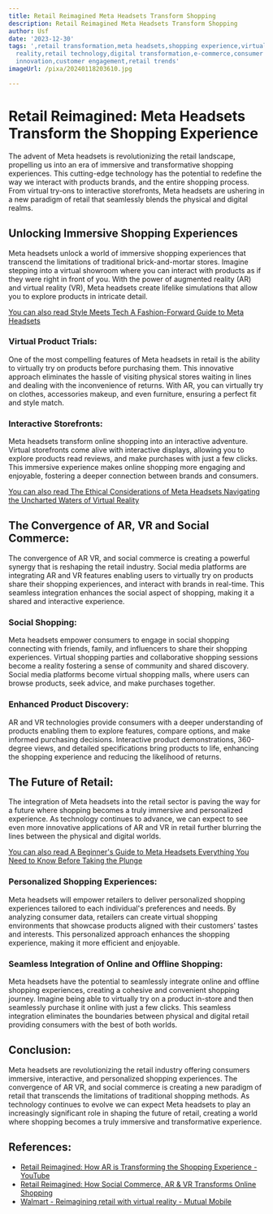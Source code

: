 ```yaml
---
title: Retail Reimagined Meta Headsets Transform Shopping
description: Retail Reimagined Meta Headsets Transform Shopping
author: Usf
date: '2023-12-30'
tags: ',retail transformation,meta headsets,shopping experience,virtual reality,augmented
  reality,retail technology,digital transformation,e-commerce,consumer behavior,retail
  innovation,customer engagement,retail trends'
imageUrl: /pixa/20240118203610.jpg

---
```

# Retail Reimagined: Meta Headsets Transform the Shopping Experience

The  advent of Meta headsets is revolutionizing the retail landscape, propelling us  into an era of immersive and transformative shopping experiences. This cutting-edge technology has the potential to redefine the way  we interact with  products brands, and the entire shopping process. From virtual try-ons to interactive storefronts, Meta headsets  are ushering in a new paradigm  of retail that seamlessly blends the physical and digital realms.

## Unlocking Immersive Shopping Experiences

Meta headsets  unlock a world of immersive shopping  experiences that transcend the limitations of traditional brick-and-mortar  stores. Imagine stepping into a virtual showroom  where you can interact with products as if they were  right in front  of you. With the power of augmented reality  (AR) and virtual reality (VR), Meta  headsets  create lifelike simulations that allow you  to explore products in intricate detail.

[You can also read Style  Meets Tech A Fashion-Forward  Guide to Meta Headsets](Style%20Meets%20Tech%20A%20Fashion-Forward%20Guide%20to%20Meta%20Headsets)


### Virtual Product Trials:

One of the most compelling features of Meta headsets in retail is the ability to virtually try  on products  before purchasing  them.  This innovative approach eliminates the  hassle of visiting physical stores waiting in lines and dealing  with the inconvenience of returns. With AR, you can virtually try on clothes, accessories makeup, and even furniture,  ensuring a perfect fit and  style match.

### Interactive Storefronts:

Meta headsets transform online shopping into an interactive adventure. Virtual storefronts come alive with interactive displays, allowing you to  explore  products read reviews, and make purchases with just a few  clicks. This  immersive experience makes online shopping more engaging and  enjoyable, fostering  a deeper connection between brands and consumers.

[You can also read The Ethical Considerations of Meta Headsets Navigating the Uncharted Waters of Virtual Reality](The%20Ethical%20Considerations%20of%20Meta%20Headsets%20Navigating%20the%20Uncharted%20Waters%20of%20Virtual%20Reality)


## The  Convergence of AR, VR and Social Commerce:

The convergence of AR  VR, and social commerce is creating  a powerful synergy that is reshaping the retail industry. Social media platforms are integrating AR and VR features enabling users to virtually try on products share their shopping experiences,  and interact with brands in real-time. This seamless integration enhances the social aspect of shopping, making it a  shared and interactive experience.

### Social Shopping:

Meta headsets empower consumers to engage in social shopping connecting with friends, family, and  influencers to share their shopping experiences. Virtual shopping  parties and collaborative shopping sessions become a reality  fostering a sense of community and shared discovery. Social media  platforms become  virtual shopping malls, where users  can browse products, seek advice, and make purchases together.

### Enhanced Product Discovery:

AR and VR technologies provide consumers with a deeper understanding of products enabling them to explore features,  compare options, and make informed purchasing decisions. Interactive product demonstrations, 360-degree  views, and detailed specifications bring products to life,  enhancing the shopping experience and reducing the likelihood of returns.

## The Future of  Retail:

The integration of  Meta  headsets into the  retail sector is paving the way for a future where shopping becomes a truly immersive and personalized experience. As technology continues to advance, we can expect to  see even  more innovative applications of AR and VR in retail further blurring the lines between the physical and digital worlds.

[You can also read A Beginner's Guide to Meta Headsets Everything You Need to Know Before Taking the Plunge](A%20Beginner%27s%20Guide%20to%20Meta%20Headsets%20Everything%20You%20Need%20to%20Know%20Before%20Taking%20the%20Plunge)


### Personalized Shopping  Experiences:

Meta headsets will empower retailers to deliver  personalized shopping experiences tailored to each individual's preferences and needs. By analyzing consumer data, retailers  can create virtual shopping environments that showcase  products aligned with their customers' tastes and interests. This  personalized approach enhances the  shopping experience,  making  it more  efficient and enjoyable.

### Seamless Integration of Online and Offline Shopping:

Meta headsets have the potential to seamlessly integrate online and  offline shopping experiences, creating a cohesive and convenient shopping journey. Imagine being able to virtually try on a product in-store and then seamlessly purchase it online with just a few clicks. This seamless integration eliminates the boundaries between physical and digital retail providing consumers with the best of both worlds.

##  Conclusion:

Meta  headsets are  revolutionizing the retail industry  offering consumers immersive, interactive, and personalized shopping experiences. The convergence of AR VR, and social commerce is creating a new  paradigm of retail that transcends the  limitations of traditional shopping methods.  As  technology continues to evolve we can expect Meta headsets to play an increasingly significant role in shaping the future  of retail, creating a world where shopping becomes a truly immersive and transformative experience.

## References:
- [Retail Reimagined: How AR is Transforming the Shopping Experience - YouTube](https://youtube.com/watch?v=9wLtI2QGnl8)
- [Retail Reimagined: How Social Commerce, AR & VR Transforms Online Shopping](https://www.shopsphere.com/blogs/retail-reimagined-how-social-commerce-ar-vr-transforms-online-shopping/)
- [Walmart - Reimagining retail with virtual reality - Mutual Mobile](https://mutualmobile.com/work/walmart)
